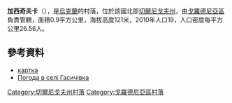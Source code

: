 {{coord|52|0|53|N|31|46|25|E|scale:100000|display=title}}

'''加西奇夫卡'''（{{lang-uk|Гасичівка}}），是[[烏克蘭|烏克蘭]]的村落，位於該國北部[[切爾尼戈夫州|切爾尼戈夫州]]，由[[戈羅德尼亞區|戈羅德尼亞區]]負責管轄，面積0.9平方公里，海拔高度121米，2010年人口19，人口密度每平方公里26.56人。

==參考資料==
* [http://gska2.rada.gov.ua/pls/z7502/A005?rf7571=39890 картка]{{dead link|date=2017年11月 |bot=InternetArchiveBot |fix-attempted=yes }}
* [http://weather.in.ua/ua/chernigovskaja/4977 Погода в селі Гасичівка]{{Wayback|url=http://weather.in.ua/ua/chernigovskaja/4977 |date=20160305115318 }}

[[Category:切爾尼戈夫州村落|Category:切爾尼戈夫州村落]]
[[Category:戈羅德尼亞區村落|Category:戈羅德尼亞區村落]]


{{Chernihiv-geo-stub}}